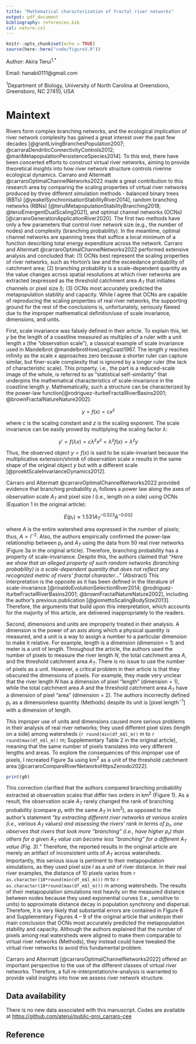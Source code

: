 ```yaml
---
title: "Mathematical characterization of fractal river networks"
output: pdf_document
bibliography: references.bib
csl: nature.csl
---
```


```r
knitr::opts_chunk$set(echo = TRUE)
source(here::here("code/figure3.R"))
```

Author: Akira Terui^1,\*^

Email: hanabi0111\@gmail.com

^1^Department of Biology, University of North Carolina at Greensboro, Greensboro, NC 27410, USA

# Maintext

Rivers form complex branching networks, and the ecological implication of river network complexity has gained a great interest over the past few decades [@grantLivingBranchesPopulation2007; @carraraDendriticConnectivityControls2012; @mariMetapopulationPersistenceSpecies2014]. To this end, there have been concerted efforts to construct virtual river networks, aiming to provide theoretical insights into how river network structure controls riverine ecological dynamics. Carraro and Altermatt @carraroOptimalChannelNetworks2022 made a great contribution to this research area by comparing the scaling properties of virtual river networks produced by three different simulation methods - balanced binary trees (BBTs) [@yeakelSynchronisationStabilityRiver2014], random branching networks (RBNs) [@teruiMetapopulationStabilityBranching2018; @teruiEmergentDualScaling2021], and optimal channel networks (OCNs) [@carraroGenerationApplicationRiver2020]. The first two methods have only a few parameters that control river network size (e.g., the number of nodes) and complexity (branching probability). In the meantime, optimal channel networks are spanning trees that suffice a local minimum of a function describing total energy expenditure across the network. Carraro and Altermatt @carraroOptimalChannelNetworks2022 performed extensive analysis and concluded that: (1) OCNs best represent the scaling properties of river networks, such as Horton's law and the exceedance probability of catchment area; (2) branching probability is a scale-dependent quantity as the value changes across spatial resolutions at which river networks are extracted (expressed as the threshold catchment area $A_T$ that initiates channels or pixel size $l$); (3) OCNs most accurately predicted the metapopulation stability and capacity. While I agree that OCNs are capable of reproducing the scaling properties of real river networks, the supporting ground for the rest of the conclusions is, unfortunately, seriously flawed due to the improper mathematical definition/use of scale invariance, dimensions, and units.

First, scale invariance was falsely defined in their article. To explain this, let $y$ be the length of a coastline measured as multiples of a ruler with a unit length $x$ (the "observation scale"), a classical example of scale invariance used in Mandelbrot @mandelbrotHowLongCoast1967. The length $y$ reaches infinity as the scale $x$ approaches zero because a shorter ruler can capture similar, but finer-scale complexity that is ignored by a longer ruler (the lack of characteristic scale). This property, i.e., the part is a reduced-scale image of the whole, is referred to as "statistical self-similarity" that underpins the mathematical characteristics of scale-invariance in the coastline length $y$. Mathematically, such a structure can be characterized by the power-law function[@rodriguez-iturbeFractalRiverBasins2001; @brownFractalNatureNature2002]:

$$
y = f(x) = cx^z
$$

where $c$ is the scaling constant and $z$ is the scaling exponent. The scale invariance can be easily proved by multiplying the scaling factor $\lambda$:

$$
y'=f(\lambda x)=c\lambda^zx^z = \lambda^z f(x) = \lambda^z y
$$

Thus, the observed object $y = f(x)$ is said to be scale-invariant because the multiplicative extension/shrink of observation scale $x$ results in the same shape of the original object $y$ but with a different scale [@proektScaleInvarianceDynamics2012].

Carraro and Altermatt @carraroOptimalChannelNetworks2022 provided evidence that branching probability $p_r$ follows a power law along the axes of observation scale $A_T$ and pixel size $l$ (i.e., length on a side) using OCNs (Equation 1 in the original article):

$$
E(p_r) \approx 1.531A_T^{-0.523}A^{-0.032}
$$

where $A$ is the entire watershed area expressed in the number of pixels; thus, $A \propto l^{-2}$. Also, the authors empirically confirmed the power-law relationship between $p_r$ and $A_T$ using the data from 50 real river networks (Figure 3a in the original article). Therefore, branching probability has a property of scale-invariance. Despite this, the authors claimed that "*Here we show that an alleged property of such random networks (branching probability) is a scale-dependent quantity that does not reflect any recognized metric of rivers' fractal character*..." (Abstract) This interpretation is the opposite as it has been defined in the literature of scale-invariance [@rinaldoEvolutionSelectionRiver2014; @rodriguez-iturbeFractalRiverBasins2001; @brownFractalNatureNature2002], including the author's previous publication [@giomettoScalingBodySize2013]. Therefore, the arguments that build upon this interpretation, which accounts for the majority of this article, are delivered inappropriately to the readers.

Second, dimensions and units are improperly treated in their analysis. A dimension is the power of an axis along which a physical quantity is measured, and a unit is a way to assign a number to a particular dimension to make it relative. For example, length is a dimension (dimension = 1) and meter is a unit of length. Throughout the article, the authors used the number of pixels to measure the river length $N$, the total catchment area $A$, and the threshold catchment area $A_T$. There is no issue to use the number of pixels as a unit. However, a critical problem in their article is that they obscured the dimensions of pixels. For example, they made very unclear that the river length $N$ has a dimension of pixel "length" (dimension = 1), while the total catchment area $A$ and the threshold catchment area $A_T$ have a dimension of pixel "area" (dimension = 2). The authors incorrectly defined $p_r$ as a dimensionless quantity (Methods) despite its unit is [pixel length$^{-1}$] with a dimension of length.

This improper use of units and dimensions caused more serious problems in their analysis of real river networks; they used different pixel sizes (length on a side) among watersheds (`r round(min(df_m$l_m))` m to `r round(max(df_m$l_m))` m; Supplementary Table 2 in the original article), meaning that the same number of pixels translates into very different lengths and areas. To explore the consequences of this improper use of pixels, I recreated Figure 3a using km$^2$ as a unit of the threshold catchment area [@carraroCompareRiverNetworksHttpsZenodo2022].

```r

print(g0)
```

This correction clarified that the authors compared branching probability extracted at observation scales that differ two orders in km$^2$ (Figure 1). As a result, the observation scale $A_T$ rarely changed the rank of branching probability (compare $p_r$ with the same $A_T$ in km$^2$), as opposed to the author's statement "*by extracting different river networks at various scales (i.e., various* $A_T$ val*ues) and assessing the rivers' rank in terms of* $p_r$*, one observes that rivers that look more "branching" (i.e., have higher* $p_r$*) than others for a given* $A_T$ *value can become less "branching" for a different* $A_T$ *value (Fig. 3).*" Therefore, the reported results in the original article are merely an artifact of inconsistent units of $A_T$ across watersheds. Importantly, this serious issue is pertinent to their metapopulation simulations, as they used pixel size $l$ as a unit of river distance. In their real river examples, the distance of 10 pixels varies from `r as.character(10*round(min(df_m$l_m)))` m to `r as.character(10*round(max(df_m$l_m)))` m among watersheds. The results of their metapopulation simulations rest heavily on the measured distance between nodes because they used exponential curves (i.e., sensitive to units) to approximate distance decay in population synchrony and dispersal. Therefore, it is very likely that substantial errors are contained in Figure 6 and Supplementary Figures 4 -- 9 of the original article that underpin their main conclusion that OCNs most accurately predicted the metapopulation stability and capacity. Although the authors explained that the number of pixels among real watersheds were aligned to make them comparable to virtual river networks (Methods), they instead could have tweaked the virtual river networks to avoid this fundamental problem.

Carraro and Altermatt [@carraroOptimalChannelNetworks2022] offered an important perspective to the use of the different classes of virtual river networks. Therefore, a full re-interpretation/re-analysis is warranted to provide valid insights into how we assess river network structure.

## Data availability

There is no new data associated with this manuscript. Codes are available at <https://github.com/aterui/public-proj_carraro-cee>

## Reference
